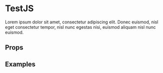 
<Meta title="Components/JavaScript" component={TestJS} />

# TestJS

Lorem ipsum dolor sit amet, consectetur adipiscing elit. Donec euismod, nisl eget consectetur tempor, nisl nunc egestas nisi, euismod aliquam nisl nunc euismod.

## Props

<ArgsTable of={TestJS} />

## Examples

<Canvas>
  <Story name="Default">
    <div style={{ backgroundColor: "black", padding: "1rem" }}>
      <TestJS className="text-center text-white" />
    </div>
  </Story>
</Canvas>
